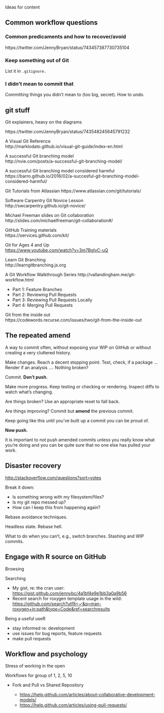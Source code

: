 Ideas for content

## Common workflow questions

### Common predicaments and how to recover/avoid

https://twitter.com/JennyBryan/status/743457387730735104

### Keep something out of Git

List it in `.gitignore.`

### I didn't mean to commit that

Committing things you didn't mean to (too big, secret). How to undo.

## git stuff

Git explainers, heavy on the diagrams

https://twitter.com/JennyBryan/status/743548245645791232

A Visual Git Reference  
http://marklodato.github.io/visual-git-guide/index-en.html

A successful Git branching model  
http://nvie.com/posts/a-successful-git-branching-model/

A successful Git branching model considered harmful  
https://barro.github.io/2016/02/a-succesful-git-branching-model-considered-harmful/

Git Tutorials from Atlassian
https://www.atlassian.com/git/tutorials/

Software Carpentry Git Novice Lesson  
http://swcarpentry.github.io/git-novice/

Michael Freeman slides on Git collaboration  
http://slides.com/michaelfreeman/git-collaboration#/

GitHub Training materials  
https://services.github.com/kit/

Git for Ages 4 and Up  
<https://www.youtube.com/watch?v=3m7BgIvC-uQ>

Learn Git Branching  
http://learngitbranching.js.org

A Git Workflow Walkthrough Series
http://vallandingham.me/git-workflow.html

  * Part 1: Feature Branches
  * Part 2: Reviewing Pull Requests
  * Part 3: Reviewing Pull Requests Locally
  * Part 4: Merging Pull Requests

Git from the inside out  
https://codewords.recurse.com/issues/two/git-from-the-inside-out

## The repeated amend

A way to commit often, without exposing your WIP on GitHub or without creating a very cluttered history.

Make changes. Reach a decent stopping point. Test, check, if a package ... Render if an analysis .... Nothing broken?

Commit. **Don't push.**

Make more progress. Keep testing or checking or rendering. Inspect diffs to watch what's changing.

Are things broken? Use an appropriate reset to fall back.

Are things improving? Commit but **amend** the previous commit.

Keep going like this until you've built up a commit you can be proud of.

**Now push.**

It is important to not push amended commits unless you really know what you're doing and you can be quite sure that no one else has pulled your work.

## Disaster recovery

<http://stackoverflow.com/questions?sort=votes>

Break it down:

  * Is something wrong with my filesystem/files?
  * Is my git repo messed up?
  * How can I keep this from happening again?
  
Rebase avoidance techniques.

Headless state. Rebase hell.

What to do when you can't, e.g., switch branches. Stashing and WIP commits.

## Engage with R source on GitHub

Browsing

Searching

  * My gist, re: the cran user: <https://gist.github.com/jennybc/4a1bf4e9e1bb3a0a9b56>
  * Recent search for roxygen template usage in the wild: <https://github.com/search?utf8=✓&q=man-roxygen+in:path&type=Code&ref=searchresults>

Being a useful useR

  * stay informed re: development
  * use issues for bug reports, feature requests
  * make pull requests
  
## Workflow and psychology

Stress of working in the open

Workflows for group of 1, 2, 5, 10

  * Fork and Pull vs Shared Repository
  
    - <https://help.github.com/articles/about-collaborative-development-models/>
    - <https://help.github.com/articles/using-pull-requests/>
